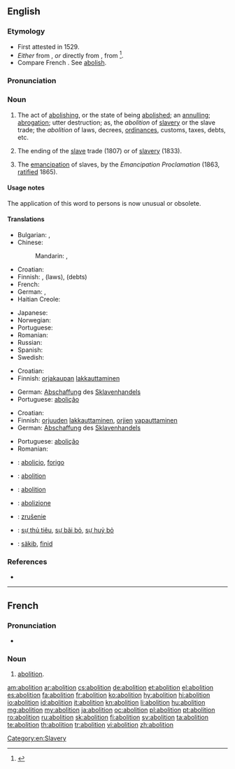 ==English==

===Etymology===
* First attested in 1529.
* ''Either'' from {{etyl|frm}} {{term|abolition|lang=frm}}, ''or'' directly from {{etyl|la}} {{term|abolitio|abolitiō|lang=la}}, from {{term|aboleo|aboleō|destroy|lang=la}}<ref>{{reference-book|last = Dobbie|first = Elliott K.|coauthors = Dunmore, C. William, et al.|editor = Barnhart, Robert K.|title = Chambers Dictionary of Etymology|origyear = 1998|year = 2004|publisher = Chambers Harrap Publishers Ltd|location = Edinburgh, Scotland|isbn =0550142304|pages = 3-4}}</ref>.
* Compare French {{term|abolition|lang=fr}}. See [[abolish]].

===Pronunciation===
{{a|US}} {{IPA|/ˌæb.ə.ˈlɪʃ.ən/}}

===Noun===
{{en-noun}}

# The act of [[abolish|abolishing]], or the state of being [[abolished]]; an [[annul|annulling]]; [[abrogation]]; utter destruction; as, the ''abolition'' of [[slave]]ry or the slave trade; the ''abolition'' of laws, decrees, [[ordinances]], customs, taxes, debts, etc.
# {{obsolete|often capitalised|UK}} The ending of the [[slave]] trade (1807) or of [[slavery]] (1833).
# {{obsolete|often capitalised|US}} The [[emancipation]] of slaves, by the ''Emancipation Proclamation'' (1863, [[ratified]] 1865).

====Usage notes====
The application of this word to persons is now unusual or obsolete.

====Translations====
{{trans-top|act of abolishing}}
* Bulgarian: {{t+|bg|премахване}}, {{t+|bg|отменяне}}
* Chinese:
*: Mandarin: {{t|zh|廢除|sc=Hani}}, {{t|zh|废除|tr=fèichú|sc=Hani}}
* Croatian: {{t+|hr|abolicija|f|alt=abolícija}}
* Finnish: {{t-|fi|lakkauttaminen}}, {{t-|fi|kumoaminen}} (laws), {{t-|fi|mitätöinti}} (debts)
* French: {{t+|fr|abolition|f}}
* German: {{t+|de|Abschaffung|f}}, {{t+|de|Aufhebung|f}}
* Haitian Creole: {{tø|ht|abolisyon}}
{{trans-mid}}
* Japanese: {{t+|ja|廃止|tr=はいし, haishi}}
* Norwegian: {{t+|no|abolisjon|m}}
* Portuguese: {{t+|pt|abolição|f}}
* Romanian: {{t+|ro|abolire}}
* Russian: {{t+|ru|отмена|f|tr=otména|sc=Cyrl}}
* Spanish: {{t+|es|abolición|f}}
* Swedish: {{t+|sv|motstånd}}
{{trans-bottom}}

{{trans-top|Abolition of slave trade}}
* Croatian: {{t+|hr|abolicija|f|alt=abolícija}}
* Finnish: [[orjakauppa|orjakaupan]] [[lakkauttaminen]]
{{trans-mid}}
* German: [[Abschaffung]] des [[Sklavenhandels]]
* Portuguese: [[abolição]] {{f}}
{{trans-bottom}}

{{trans-top|emancipation of slaves}}
* Croatian: {{t+|hr|abolicija|f|alt=abolícija}}
* Finnish: [[orjuus|orjuuden]] [[lakkauttaminen]], [[orja|orjien]] [[vapauttaminen]]
* German: [[Abschaffung]] des [[Sklavenhandels]]
{{trans-mid}}
* Portuguese: [[abolição]] {{f}}
* Romanian: {{t-|ro|abolirea sclaviei}}
{{trans-bottom}}

{{checktrans-top}}
* {{ttbc|eo}}: [[abolicio]], [[forigo]]
* {{ttbc|fr}}: [[abolition]] {{f}}
* {{ttbc|ia}}: [[abolition]]
* {{ttbc|it}}: [[abolizione]]
{{trans-mid}}
* {{ttbc|sk}}: [[zrušenie]] {{n}}
* {{ttbc|vi}}: [[sự thủ tiêu]], [[sự bãi bỏ]], [[sự huỷ bỏ]]
* {{ttbc|vo}}: [[säkib]], [[finid]]
{{trans-bottom}}

===References===
<references/>
* {{R:Webster 1913}}

[[Category:en:Slavery]]

----

==French==

===Pronunciation===
* {{audio|Fr-abolition.ogg|Audio}}

===Noun===
{{fr-noun|f}}

# [[#English|abolition]].

[[am:abolition]]
[[ar:abolition]]
[[cs:abolition]]
[[de:abolition]]
[[et:abolition]]
[[el:abolition]]
[[es:abolition]]
[[fa:abolition]]
[[fr:abolition]]
[[ko:abolition]]
[[hy:abolition]]
[[hi:abolition]]
[[io:abolition]]
[[id:abolition]]
[[it:abolition]]
[[kn:abolition]]
[[li:abolition]]
[[hu:abolition]]
[[mg:abolition]]
[[my:abolition]]
[[ja:abolition]]
[[oc:abolition]]
[[pl:abolition]]
[[pt:abolition]]
[[ro:abolition]]
[[ru:abolition]]
[[sk:abolition]]
[[fi:abolition]]
[[sv:abolition]]
[[ta:abolition]]
[[te:abolition]]
[[th:abolition]]
[[tr:abolition]]
[[vi:abolition]]
[[zh:abolition]]